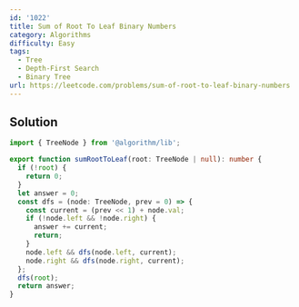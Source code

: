 ```yaml
---
id: '1022'
title: Sum of Root To Leaf Binary Numbers
category: Algorithms
difficulty: Easy
tags:
  - Tree
  - Depth-First Search
  - Binary Tree
url: https://leetcode.com/problems/sum-of-root-to-leaf-binary-numbers
---
```


## Solution

```typescript filename="solution.ts" copy
import { TreeNode } from '@algorithm/lib';

export function sumRootToLeaf(root: TreeNode | null): number {
  if (!root) {
    return 0;
  }
  let answer = 0;
  const dfs = (node: TreeNode, prev = 0) => {
    const current = (prev << 1) + node.val;
    if (!node.left && !node.right) {
      answer += current;
      return;
    }
    node.left && dfs(node.left, current);
    node.right && dfs(node.right, current);
  };
  dfs(root);
  return answer;
}
```
